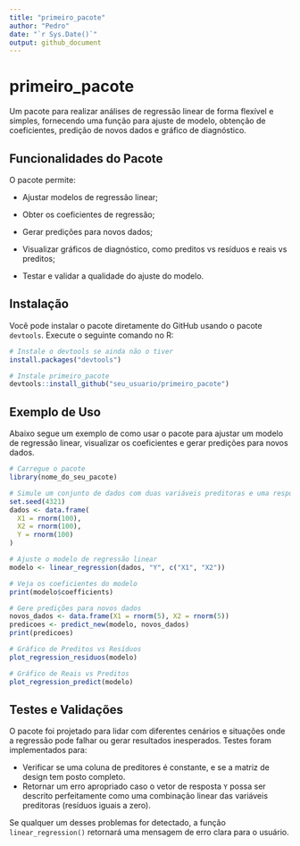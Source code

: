 ```yaml
---
title: "primeiro_pacote"
author: "Pedro"
date: "`r Sys.Date()`"
output: github_document
---
```


# primeiro_pacote

Um pacote para realizar análises de regressão linear de forma flexível e simples, fornecendo uma função para ajuste de modelo, obtenção de coeficientes, predição de novos dados e gráfico de diagnóstico.

## Funcionalidades do Pacote

O pacote permite:

- Ajustar modelos de regressão linear;

- Obter os coeficientes de regressão;

- Gerar predições para novos dados;

- Visualizar gráficos de diagnóstico, como preditos vs resíduos e reais vs preditos;

- Testar e validar a qualidade do ajuste do modelo.

## Instalação

Você pode instalar o pacote diretamente do GitHub usando o pacote `devtools`. Execute o seguinte comando no R:

```r
# Instale o devtools se ainda não o tiver
install.packages("devtools")

# Instale primeiro_pacote
devtools::install_github("seu_usuario/primeiro_pacote")
```
## Exemplo de Uso

Abaixo segue um exemplo de como usar o pacote para ajustar um modelo de regressão linear, visualizar os coeficientes e gerar predições para novos dados.

```r
# Carregue o pacote
library(nome_do_seu_pacote)

# Simule um conjunto de dados com duas variáveis preditoras e uma resposta
set.seed(4321)
dados <- data.frame(
  X1 = rnorm(100),
  X2 = rnorm(100),
  Y = rnorm(100)
)

# Ajuste o modelo de regressão linear
modelo <- linear_regression(dados, "Y", c("X1", "X2"))

# Veja os coeficientes do modelo
print(modelo$coefficients)

# Gere predições para novos dados
novos_dados <- data.frame(X1 = rnorm(5), X2 = rnorm(5))
predicoes <- predict_new(modelo, novos_dados)
print(predicoes)

# Gráfico de Preditos vs Resíduos
plot_regression_residuos(modelo)

# Gráfico de Reais vs Preditos
plot_regression_predict(modelo)

```
## Testes e Validações

O pacote foi projetado para lidar com diferentes cenários e situações onde a regressão pode falhar ou gerar resultados inesperados. Testes foram implementados para:

- Verificar se uma coluna de preditores é constante, e se a matriz de design tem posto completo.
- Retornar um erro apropriado caso o vetor de resposta `Y` possa ser descrito perfeitamente como uma combinação linear das variáveis preditoras (resíduos iguais a zero).

Se qualquer um desses problemas for detectado, a função `linear_regression()` retornará uma mensagem de erro clara para o usuário.